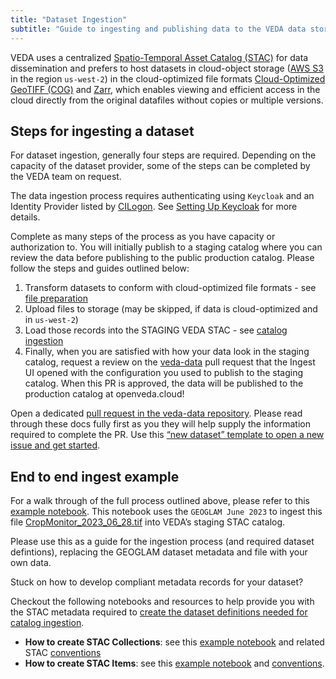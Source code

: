 ```yaml
---
title: "Dataset Ingestion"
subtitle: "Guide to ingesting and publishing data to the VEDA data store & STAC API"
---
```


VEDA uses a centralized [Spatio-Temporal Asset Catalog (STAC)](https://stacspec.org/) for data dissemination and prefers to host datasets in cloud-object storage ([AWS S3](https://aws.amazon.com/s3/) in the region `us-west-2`)
in the cloud-optimized file formats [Cloud-Optimized GeoTIFF (COG)](https://www.cogeo.org/) and [Zarr](https://zarr.dev/), which enables viewing and efficient access in the cloud directly
from the original datafiles without copies or multiple versions.


## Steps for ingesting a dataset

For dataset ingestion, generally four steps are required. Depending on the capacity of the dataset provider, some of the steps can be completed by the VEDA team on request.

The data ingestion process requires authenticating using `Keycloak` and an Identity Provider listed by [CILogon](https://www.cilogon.org/home). See [Setting Up Keycloak](/user-guide/data-services/setup-keycloak.html) for more details.

Complete as many steps of the process as you have capacity or authorization to. You will initially publish to a staging catalog where you can review the data before publishing to the public production catalog. Please follow the steps and guides outlined below:

1. Transform datasets to conform with cloud-optimized file formats - see [file preparation](./file-preparation.qmd)
2. Upload files to storage (may be skipped, if data is cloud-optimized and in `us-west-2`)
3. Load those records into the STAGING VEDA STAC - see [catalog ingestion](./catalog-ingestion.qmd)
4. Finally, when you are satisfied with how your data look in the staging catalog, request a review on the [veda-data](https://github.com/NASA-IMPACT/veda-data) pull request that the Ingest UI opened with the configuration you used to publish to the staging catalog. When this PR is approved, the data will be published to the production catalog at openveda.cloud!

::: {.callout-note title="If the above instructions do not cover the data you want to ingest and/or if you could use extra help getting started"}
Open a dedicated [pull request in the veda-data repository](https://github.com/NASA-IMPACT/veda-data). Please read through these docs fully first as you they will help supply the information required to complete the PR. Use this ["new dataset" template to open a new issue and get started](https://github.com/NASA-IMPACT/veda-data/issues/new?assignees=&labels=dataset&projects=&template=new-dataset.yaml&title=New+Dataset%3A+%3Cdataset+title%3E).
:::

## End to end ingest example
For a walk through of the full process outlined above, please refer to this [example notebook](example-template/example-geoglam-ingest.ipynb). This notebook uses the `GEOGLAM June 2023` to ingest this file [CropMonitor_2023_06_28.tif](./example-template/CropMonitor_2023_06_28.tif) into VEDA's staging STAC catalog.

::: {.callout-warning title="This is an actual ingest and will update the staging STAC catalog"}
Please use this as a guide for the ingestion process (and required dataset defintions), replacing the GEOGLAM dataset metadata and file with your own data.
:::

Stuck on how to develop compliant metadata records for your dataset?

Checkout the following notebooks and resources to help provide you with the STAC metadata required to [create the dataset definitions needed for catalog ingestion](https://nasa-impact.github.io/veda-docs/content-curation/dataset-ingestion/catalog-ingestion.html).

- **How to create STAC Collections**: see this [example notebook](/user-guide/notebooks/veda-operations/stac-collection-creation.html) and related STAC [conventions](./stac-collection-conventions.qmd)
- **How to create STAC Items**:  see this [example notebook](/user-guide/notebooks/veda-operations/stac-item-creation.html) and [conventions](./stac-item-conventions.qmd).